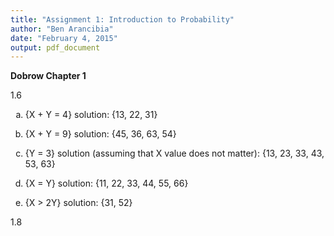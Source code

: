 ```yaml
---
title: "Assignment 1: Introduction to Probability"
author: "Ben Arancibia"
date: "February 4, 2015"
output: pdf_document
---
```


__**Dobrow Chapter 1**__

1.6

(a) {X + Y = 4} solution: {13, 22, 31}

(b) {X + Y = 9} solution: {45, 36, 63, 54}

(c) {Y = 3} solution (assuming that X value does not matter): {13, 23, 33, 43, 53, 63}

(d) {X = Y} solution: {11, 22, 33, 44, 55, 66}

(e) {X > 2Y} solution: {31, 52}

1.8

